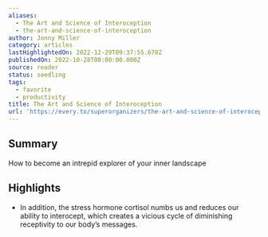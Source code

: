 ```yaml
---
aliases:
  - The Art and Science of Interoception
  - the-art-and-science-of-interoception
author: Jonny Miller
category: articles
lastHighlightedOn: 2022-12-29T09:37:55.670Z
publishedOn: 2022-10-28T00:00:00.000Z
source: reader
status: seedling
tags:
  - favorite
  - productivity
title: The Art and Science of Interoception
url: 'https://every.to/superorganizers/the-art-and-science-of-interoception'
---
```

## Summary

How to become an intrepid explorer of your inner landscape

## Highlights

- In addition, the stress hormone cortisol numbs us and reduces our ability to interocept, which creates a vicious cycle of diminishing receptivity to our body’s messages.
